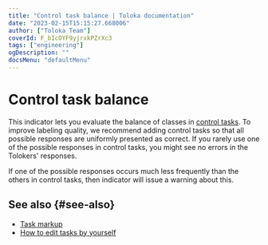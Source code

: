 ```yaml
---
title: "Control task balance | Toloka documentation"
date: "2023-02-15T15:15:27.668006"
author: ["Toloka Team"]
coverId: F_bIcOYF9yjrxkPZrXc3
tags: ["engineering"]
ogDescription: ""
docsMenu: "defaultMenu"
---
```



# Control task balance

This indicator lets you evaluate the balance of classes in [control tasks](/docs-new/glossary#control-task). To improve labeling quality, we recommend adding control tasks so that all possible responses are uniformly presented as correct. If you rarely use one of the possible responses in control tasks, you might see no errors in the Tolokers' responses.

<Note mode="note" title="Note">

If one of the possible responses occurs much less frequently than the others in control tasks, then indicator will issue a warning about this.

</Note>

## See also {#see-also}

- [Task markup](/docs-new/guide/task_markup)
- [How to edit tasks by yourself](/docs-new/guide/task-markup-by-yourself)

<ContactGuideSupport/>
